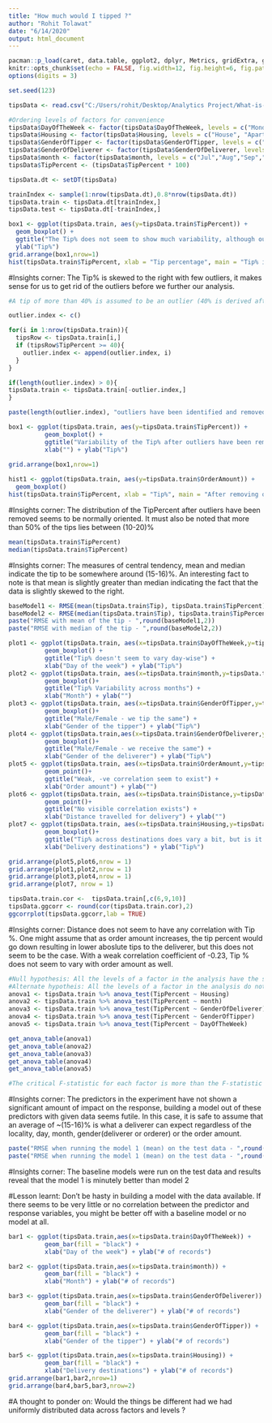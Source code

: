 ```yaml
---
title: "How much would I tipped ?"
author: "Rohit Tolawat"
date: "6/14/2020"
output: html_document
---
```


```r
pacman::p_load(caret, data.table, ggplot2, dplyr, Metrics, gridExtra, ggcorrplot,rstatix)
knitr::opts_chunk$set(echo = FALSE, fig.width=12, fig.height=6, fig.path = 'Figs/')
options(digits = 3)
```

```r
set.seed(123)

tipsData <- read.csv("C:/Users/rohit/Desktop/Analytics Project/What-is-my-tip/Tip-dataset.csv")

#Ordering levels of factors for convenience
tipsData$DayOfTheWeek <- factor(tipsData$DayOfTheWeek, levels = c("Monday","Tuesday","Wednesday","Thursday","Friday","Saturday","Sunday"),labels = c("Mon","Tue","Wed","Thu","Fri","Sat","Sun"))
tipsData$Housing <- factor(tipsData$Housing, levels = c("House", "Apartment", "Hotel", "Business"))
tipsData$GenderOfTipper <- factor(tipsData$GenderOfTipper, levels = c("Female","Male"))
tipsData$GenderOfDeliverer <- factor(tipsData$GenderOfDeliverer, levels = c("Female","Male"))
tipsData$month <- factor(tipsData$month, levels = c("Jul","Aug","Sep","Oct","Nov"))
tipsData$TipPercent <- (tipsData$TipPercent * 100)

tipsData.dt <- setDT(tipsData)
```


```r
trainIndex <- sample(1:nrow(tipsData.dt),0.8*nrow(tipsData.dt))
tipsData.train <- tipsData.dt[trainIndex,]
tipsData.test <- tipsData.dt[-trainIndex,]

```

```r
box1 <- ggplot(tipsData.train, aes(y=tipsData.train$TipPercent)) +
  geom_boxplot() +
  ggtitle("The Tip% does not seem to show much variability, although outliers exist") + 
  ylab("Tip%")
grid.arrange(box1,nrow=1)
hist(tipsData.train$TipPercent, xlab = "Tip percentage", main = "Tip% is concentrated in (0-30)% bracket with few outliers")
```
#Insights corner: The Tip% is skewed to the right with few outliers, it makes sense for us to get rid of the outliers before we further our analysis.

```r

#A tip of more than 40% is assumed to be an outlier (40% is derived after looking at the distribution above)

outlier.index <- c()

for(i in 1:nrow(tipsData.train)){
  tipsRow <- tipsData.train[i,]
  if (tipsRow$TipPercent >= 40){
    outlier.index <- append(outlier.index, i)
  }
}

if(length(outlier.index) > 0){
tipsData.train <- tipsData.train[-outlier.index,]
}

paste(length(outlier.index), "outliers have been identified and removed from the dataset")
```

```r
box1 <- ggplot(tipsData.train, aes(y=tipsData.train$TipPercent)) +
          geom_boxplot() +
          ggtitle("Variability of the Tip% after outliers have been removed") +
          xlab("") + ylab("Tip%")
      
grid.arrange(box1,nrow=1)

hist1 <- ggplot(tipsData.train, aes(y=tipsData.train$OrderAmount)) +
  geom_boxplot()
hist(tipsData.train$TipPercent, xlab = "Tip%", main = "After removing outliers from dataset, distribution seems normal")
```
#Insights corner: The distribution of the TipPercent after outliers have been removed seems to be normally oriented. It must also be noted that more than 50% of the tips lies between (10-20)%

```r

mean(tipsData.train$TipPercent)
median(tipsData.train$TipPercent)
```
#Insights corner: The measures of central tendency, mean and median indicate the tip to be somewhere around (15-16)%. An interesting fact to note is that mean is slightly greater than median indicating the fact that the data is slightly skewed to the right.


```r
baseModel1 <- RMSE(mean(tipsData.train$Tip), tipsData.train$TipPercent)
baseModel2 <- RMSE(median(tipsData.train$Tip), tipsData.train$TipPercent)
paste("RMSE with mean of the tip - ",round(baseModel1,2))
paste("RMSE with median of the tip - ",round(baseModel2,2))
```

```r


plot1 <- ggplot(tipsData.train, aes(x=tipsData.train$DayOfTheWeek,y=tipsData.train$TipPercent))+
          geom_boxplot() +
          ggtitle("Tip% doesn't seem to vary day-wise") + 
          xlab("Day of the week") + ylab("Tip%")
plot2 <- ggplot(tipsData.train, aes(x=tipsData.train$month,y=tipsData.train$TipPercent)) +
          geom_boxplot()+
          ggtitle("Tip% Variability across months") + 
          xlab("Month") + ylab("")
plot3 <- ggplot(tipsData.train, aes(x=tipsData.train$GenderOfTipper,y=tipsData.train$TipPercent)) +
          geom_boxplot()+
          ggtitle("Male/Female - we tip the same") + 
          xlab("Gender of the tipper") + ylab("Tip%")
plot4 <- ggplot(tipsData.train,aes(x=tipsData.train$GenderOfDeliverer,y=tipsData.train$TipPercent)) + 
          geom_boxplot()+
          ggtitle("Male/Female - we receive the same") + 
          xlab("Gender of the deliverer") + ylab("Tip%")
plot5 <- ggplot(tipsData.train, aes(x=tipsData.train$OrderAmount,y=tipsData.train$TipPercent)) +
          geom_point()+
          ggtitle("Weak, -ve correlation seem to exist") + 
          xlab("Order amount") + ylab("")
plot6 <- ggplot(tipsData.train, aes(x=tipsData.train$Distance,y=tipsData.train$TipPercent)) +
          geom_point()+
          ggtitle("No visible correlation exists") + 
          xlab("Distance travelled for delivery") + ylab("")
plot7 <- ggplot(tipsData.train, aes(x=tipsData.train$Housing,y=tipsData.train$TipPercent)) +
          geom_boxplot()+
          ggtitle("Tip% across destinations does vary a bit, but is it significant ?") + 
          xlab("Delivery destinations") + ylab("Tip%")

grid.arrange(plot5,plot6,nrow = 1)
grid.arrange(plot1,plot2,nrow = 1)
grid.arrange(plot3,plot4,nrow = 1)
grid.arrange(plot7, nrow = 1)
```

```r
tipsData.train.cor <-  tipsData.train[,c(6,9,10)]
tipsData.ggcorr <- round(cor(tipsData.train.cor),2)
ggcorrplot(tipsData.ggcorr,lab = TRUE)
```
#Insights corner: Distance does not seem to have any correlation with Tip %. One might assume that as order amount increases, the tip percent would go down resulting in lower aboslute tips to the deliverer, but this does not seem to be the case. With a weak correlation coefficient of -0.23, Tip % does not seem to vary with order amount as well.

```r

#Null hypothesis: All the levels of a factor in the analysis have the same average Tip %
#Alternate hypotheis: All the levels of a factor in the analysis do not have the same average Tip %
anova1 <- tipsData.train %>% anova_test(TipPercent ~ Housing)
anova2 <- tipsData.train %>% anova_test(TipPercent ~ month)
anova3 <- tipsData.train %>% anova_test(TipPercent ~ GenderOfDeliverer)
anova4 <- tipsData.train %>% anova_test(TipPercent ~ GenderOfTipper)
anova5 <- tipsData.train %>% anova_test(TipPercent ~ DayOfTheWeek)

get_anova_table(anova1)
get_anova_table(anova2)
get_anova_table(anova3)
get_anova_table(anova4)
get_anova_table(anova5)

#The critical F-statistic for each factor is more than the F-statistic obtained from the experiment, leading for us to not reject the null hypothesis i.e. the average Tip % does not vary across the levels of a given factor.
```

#Insights corner: The predictors in the experiment have not shown a significant amount of impact on the response, building a model out of these predictors with given data seems futile. In this case, it is safe to assume that an average of ~(15-16)% is what a deliverer can expect regardless of the locality, day, month, gender(deliverer or orderer) or the order amount.

```r
paste("RMSE when running the model 1 (mean) on the test data - ",round(RMSE(baseModel1,tipsData.test$TipPercent),2))
paste("RMSE when running the model 1 (mean) on the test data - ",round(RMSE(baseModel2,tipsData.test$TipPercent),2))
```
#Insights corner: The baseline models were run on the test data and results reveal that the model 1 is minutely better than model 2

#Lesson learnt: Don't be hasty in building a model with the data available. If there seems to be very little or no correlation between the predictor and response variables, you might be better off with a baseline model or no model at all.
```r
bar1 <- ggplot(tipsData.train,aes(x=tipsData.train$DayOfTheWeek)) +
          geom_bar(fill = "black") +
          xlab("Day of the week") + ylab("# of records")

bar2 <- ggplot(tipsData.train,aes(x=tipsData.train$month)) +
          geom_bar(fill = "black") +
          xlab("Month") + ylab("# of records")

bar3 <- ggplot(tipsData.train,aes(x=tipsData.train$GenderOfDeliverer)) +
          geom_bar(fill = "black") +
          xlab("Gender of the deliverer") + ylab("# of records")

bar4 <- ggplot(tipsData.train,aes(x=tipsData.train$GenderOfTipper)) +
          geom_bar(fill = "black") +
          xlab("Gender of the tipper") + ylab("# of records")

bar5 <- ggplot(tipsData.train,aes(x=tipsData.train$Housing)) +
          geom_bar(fill = "black") +
          xlab("Delivery destinations") + ylab("# of records")
grid.arrange(bar1,bar2,nrow=1)
grid.arrange(bar4,bar5,bar3,nrow=2)

```
#A thought to ponder on: Would the things be different had we had uniformly distributed data across factors and levels ?


